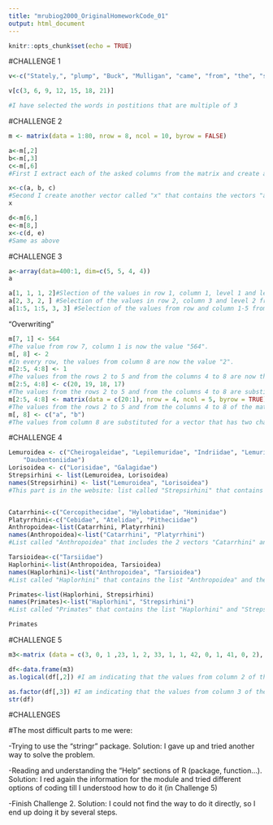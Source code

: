 ```yaml
---
title: "mrubiog2000_OriginalHomeworkCode_01"
output: html_document
---
```


```r
knitr::opts_chunk$set(echo = TRUE)
```


#CHALLENGE 1

```r
v<-c("Stately,", "plump", "Buck", "Mulligan", "came", "from", "the", "stairhead,", "bearing", "a", "bowl", "of", "lather", "on", "which", "a", "mirror", "and", "a",  "razor", "lay", "crossed.")

v[c(3, 6, 9, 12, 15, 18, 21)]

#I have selected the words in postitions that are multiple of 3
```

#CHALLENGE 2

```r
m <- matrix(data = 1:80, nrow = 8, ncol = 10, byrow = FALSE)

a<-m[,2]
b<-m[,3]
c<-m[,6]
#First I extract each of the asked columns from the matrix and create a vector with the values of each column.

x<-c(a, b, c)
#Second I create another vector called "x" that contains the vectors "a", "b" and "c".
x
```

```r
d<-m[6,]
e<-m[8,]
x<-c(d, e)
#Same as above
```

#CHALLENGE 3

```r
a<-array(data=400:1, dim=c(5, 5, 4, 4))
a

a[1, 1, 1, 2]#Slection of the values in row 1, column 1, level 1 and level set 2.
a[2, 3, 2, ] #Selection of the values in row 2, column 3 and level 2 from every level set.
a[1:5, 1:5, 3, 3] #Selection of the values from row and column 1-5 from level 3 of the level set 3.
```

"Overwriting" 

```r
m[7, 1] <- 564
#The value from row 7, column 1 is now the value "564".
m[, 8] <- 2
#In every row, the values from column 8 are now the value "2".
m[2:5, 4:8] <- 1
#The values from the rows 2 to 5 and from the columns 4 to 8 are now the value "1".
m[2:5, 4:8] <- c(20, 19, 18, 17)
#The values from the rows 2 to 5 and from the columns 4 to 8 are substitued for the values from vector "c".
m[2:5, 4:8] <- matrix(data = c(20:1), nrow = 4, ncol = 5, byrow = TRUE)
#The values from the rows 2 to 5 and from the columns 4 to 8 of the matrix called "m" are substituted for the values from a new matrix called "matrix" with 4 rows and 5 columns. "matrix" contains values from 20 to 1 (descending order) ordered by rows.
m[, 8] <- c("a", "b")
#The values from column 8 are substituted for a vector that has two characters: "a" and "b". As there are 8 rows in the matrix and the vector only contains 2 values, "a" and "b" are repeated.
```


#CHALLENGE 4

```r
Lemuroidea <- c("Cheirogaleidae", "Lepilemuridae", "Indriidae", "Lemuridae",
    "Daubentoniidae")
Lorisoidea <- c("Lorisidae", "Galagidae")
Strepsirhini <- list(Lemuroidea, Lorisoidea)
names(Strepsirhini) <- list("Lemuroidea", "Lorisoidea")
#This part is in the website: list called "Strepsirhini" that contains the vectors "Lemuroidea" and "Lorisoidea"


Catarrhini<-c("Cercopithecidae", "Hylobatidae", "Hominidae")
Platyrrhini<-c("Cebidae", "Atelidae", "Pitheciidae")
Anthropoidea<-list(Catarrhini, Platyrrhini)
names(Anthropoidea)<-list("Catarrhini", "Platyrrhini")
#List called "Anthropoidea" that includes the 2 vectors "Catarrhini" and "Platyrrhini".

Tarsioidea<-c("Tarsiidae")
Haplorhini<-list(Anthropoidea, Tarsioidea)
names(Haplorhini)<-list("Anthropoidea", "Tarsioidea")
#List called "Haplorhini" that contains the list "Anthropoidea" and the vector "Tarsioidea".

Primates<-list(Haplorhini, Strepsirhini)
names(Primates)<-list("Haplorhini", "Strepsirhini")
#List called "Primates" that contains the list "Haplorhini" and "Strepsirhini".

Primates
```

#CHALLENGE 5

```r
m3<-matrix (data = c(3, 0, 1 ,23, 1, 2, 33, 1, 1, 42, 0, 1, 41, 0, 2), nrow=5, ncol=3, byrow=TRUE)

df<-data.frame(m3)
as.logical(df[,2]) #I am indicating that the values from column 2 of the data frame become logical values.

as.factor(df[,3]) #I am indicating that the values from column 3 of the data frame become factor values (1 or 2).
str(df)
```

#CHALLENGES

#The most difficult parts to me were:
  
  -Trying to use the "stringr" package. Solution: I gave up and tried another way to solve the problem.
  
  -Reading and understanding the "Help" sections of R (package, function...). Solution: I red again the information for the module and tried different options of coding till I understood how to do it (in Challenge 5)
  
  -Finish Challenge 2. Solution: I could not find the way to do it directly, so I end up doing it by several steps.

  